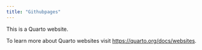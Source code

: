 ```yaml
---
title: "Githubpages"
---
```


This is a Quarto website.

To learn more about Quarto websites visit <https://quarto.org/docs/websites>.
